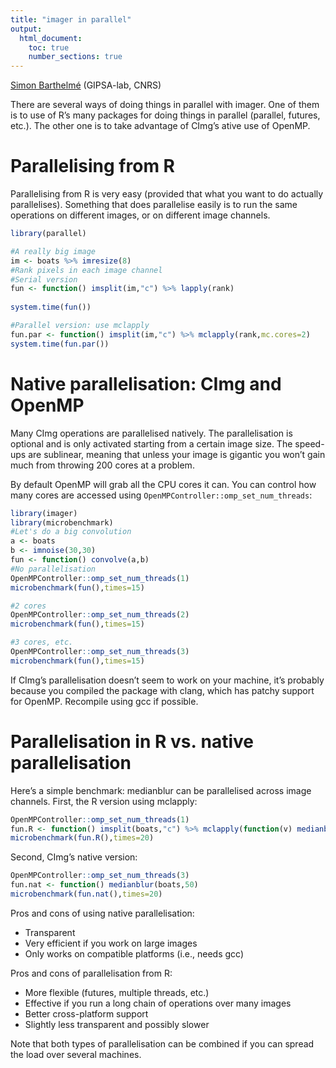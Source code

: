 ```yaml
---
title: "imager in parallel"
output:
  html_document:
    toc: true
    number_sections: true
---    
```


[Simon Barthelmé](http://sites.google.com/site/simonbarthelme) (GIPSA-lab, CNRS)

There are several ways of doing things in parallel with imager. One of them is to use of R's many packages for doing things in parallel  (parallel, futures, etc.). The other one is to take advantage of CImg's ative use of OpenMP.

# Parallelising from R

Parallelising from R is very easy (provided that what you want to do actually parallelises). Something that does parallelise easily is to run the same operations on different images, or on different image channels. 

```r
library(parallel)

#A really big image
im <- boats %>% imresize(8)
#Rank pixels in each image channel 
#Serial version 
fun <- function() imsplit(im,"c") %>% lapply(rank)
    
system.time(fun())

#Parallel version: use mclapply
fun.par <- function() imsplit(im,"c") %>% mclapply(rank,mc.cores=2)
system.time(fun.par())
```



# Native parallelisation: CImg and OpenMP

Many CImg operations are parallelised natively. The parallelisation is optional and is only activated starting from a certain image size. The speed-ups are sublinear, meaning that unless your image is gigantic you won't gain much from throwing 200 cores at a problem. 



By default OpenMP will grab all the CPU cores it can. You can control how many cores are accessed using ```OpenMPController::omp_set_num_threads```:

```r
library(imager)
library(microbenchmark)
#Let's do a big convolution
a <- boats
b <- imnoise(30,30) 
fun <- function() convolve(a,b)
#No parallelisation
OpenMPController::omp_set_num_threads(1)
microbenchmark(fun(),times=15)

#2 cores
OpenMPController::omp_set_num_threads(2)
microbenchmark(fun(),times=15)

#3 cores, etc.
OpenMPController::omp_set_num_threads(3)
microbenchmark(fun(),times=15)
```

If CImg's parallelisation doesn't seem to work on your machine, it's probably because you compiled the package with clang, which has patchy support for OpenMP. Recompile using gcc if possible.

# Parallelisation in R vs. native parallelisation 

Here's a simple benchmark: medianblur can be parallelised across image channels. First, the R version using mclapply:

```r
OpenMPController::omp_set_num_threads(1)
fun.R <- function() imsplit(boats,"c") %>% mclapply(function(v) medianblur(v,50),mc.cores=3)
microbenchmark(fun.R(),times=20)
```

Second, CImg's native version:

```r
OpenMPController::omp_set_num_threads(3)
fun.nat <- function() medianblur(boats,50)
microbenchmark(fun.nat(),times=20)
```



Pros and cons of using native parallelisation:

- Transparent
- Very efficient if you work on large images
- Only works on compatible platforms (i.e., needs gcc)

Pros and cons of parallelisation from R:

- More flexible (futures, multiple threads, etc.)
- Effective if you run a long chain of operations over many images
- Better cross-platform support
- Slightly less transparent and possibly slower

Note that both types of parallelisation can be combined if you can spread the load over several machines. 
